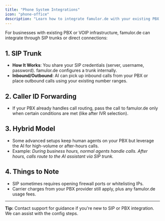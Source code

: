 ```yaml
---
title: "Phone System Integrations"
icon: "phone-office"
description: "Learn how to integrate famulor.de with your existing PBX or VOIP infrastructure through SIP trunks"
---
```


For businesses with existing PBX or VOIP infrastructure, famulor.de can integrate through SIP trunks or direct connections:

## 1. SIP Trunk

- **How It Works**: You share your SIP credentials (server, username, password). famulor.de configures a trunk internally.
- **Inbound/Outbound**: AI can pick up inbound calls from your PBX or place outbound calls using your existing number ranges.

## 2. Caller ID Forwarding

- If your PBX already handles call routing, pass the call to famulor.de only when certain conditions are met (like after IVR selection).

## 3. Hybrid Model

- Some advanced setups keep human agents on your PBX but leverage the AI for high-volume or after-hours calls.
- Example: _During business hours, normal agents handle calls. After hours, calls route to the AI assistant via SIP trunk._

## 4. Things to Note

- SIP sometimes requires opening firewall ports or whitelisting IPs.
- Carrier charges from your PBX provider still apply, plus any famulor.de usage fees.

---

**Tip:** Contact support for guidance if you're new to SIP or PBX integration. We can assist with the config steps.

